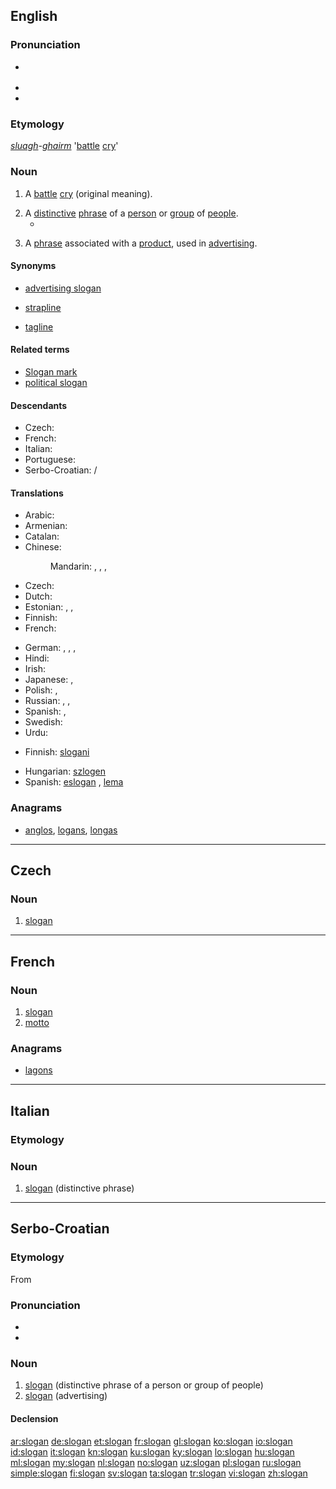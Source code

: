 ==English==
{{wikipedia}}

===Pronunciation===
* {{a|GenAM}} {{IPA|/ˈsloʊɡən/}}
* {{audio|en-us-slogan.ogg|Audio (US)}}
* {{rhymes|əʊɡən}}

===Etymology===
{{etyl|gd|en}} ''[[sluagh]]-[[gairm|ghairm]]'' '[[battle]] [[cry]]'

===Noun===
{{en-noun}}

# {{context|obsolete|lang=en}} A [[battle]] [[cry]] (original meaning).
# A [[distinctive]] [[phrase]] of a [[person]] or [[group]] of [[people]].
#* {{RQ:Wodehouse Offing|XVIII|[Bertie Wooster:] “Right-ho,” I said, not much liking the assignment, but liking less the idea of endeavouring to thwart this incandescent aunt in her current frame of mind. Safety first, is the Wooster '''slogan'''.}}
# {{context|advertising|lang=en}} A [[phrase]] associated with a [[product]], used in [[advertising]].

====Synonyms====
* [[advertising slogan]]
* {{qualifier|British}} [[strapline]]
* [[tagline]]

====Related terms====
* [[Slogan mark]]
* [[political slogan]]

====Descendants====
* Czech: {{l|cs|slogan}}
* French: {{l/fr|slogan}}
* Italian: {{l/it|slogan}}
* Portuguese: {{l/pt|slogan}}
* Serbo-Croatian: {{l|sh|slògān}}/{{l|sh|сло̀га̄н}}

====Translations====
{{trans-top|phrase associated with a product, used in advertising}}
* Arabic: {{t-|ar|شعار|m|tr=shi3aar|sc=Arab}}
* Armenian: {{t-|hy|կարգախոս|sc=Armn}}
* Catalan: {{t-|ca|eslògan|m}}
* Chinese:
*: Mandarin: {{t-|cmn|口號|sc=Hani}}, {{t-|cmn|口号|tr=kǒuhào|sc=Hani}}, {{t-|cmn|標語|sc=Hani}}, {{t-|cmn|标语|tr=biāoyǔ|sc=Hani}}
* Czech: {{t-|cs|slogan|m}}
* Dutch: {{t-|nl|slagzin|m}}
* Estonian: {{t-|et|tunnuslause}}, {{t-|et|reklaamlause}}, {{t+|et|moto}} {{t-|et|loosung}}
* Finnish: {{t+|fi|iskulause}}
* French: {{t+|fr|slogan|m}}
{{trans-mid}}
* German: {{t+|de|Slogan|m}}, {{t+|de|Motto|n}}, {{t+|de|Spruch|m}}, {{t+|de|Losung|f}}
* Hindi: {{t-|hi|नारा|m|tr=nārā|sc=Deva}}
* Irish: {{t-|ga|sluán|m}}
* Japanese: {{t-|ja|スローガン|tr=surōgan}}, {{t+|ja|標語|tr=ひょうご, hyōgo}}
* Polish: {{t+|pl|hasło|n}}, {{t+|pl|slogan|m}}
* Russian: {{t+|ru|девиз|m|tr=devíz}} {{qualifier|motto}}, {{t+|ru|лозунг|m|tr=lózung}}, {{t+|ru|слоган|m|tr=slógan}}
* Spanish: {{t+|es|eslogan|m}}, {{t+|es|lema|m}}
* Swedish: {{t+|sv|slogan}}
* Urdu: {{t-|ur|نعرہ|m|tr=nārā|sc=ur-Arab}}
{{trans-bottom}}

{{checktrans-top}}
* Finnish: [[slogani]]
{{trans-mid}}
* Hungarian: [[szlogen]]
* Spanish: [[eslogan]] {{m}}, [[lema]] {{m}}
{{trans-bottom}}

===Anagrams===
* [[anglos#English|anglos]], [[logans#English|logans]], [[longas#English|longas]]

----

==Czech==

===Noun===
{{cs-noun|g=m}}

# [[#English|slogan]] {{gloss|advertising}}

----

==French==

===Noun===
{{fr-noun|m}}

# [[slogan#English|slogan]]
# [[motto]]

===Anagrams===
* [[lagons#French|lagons]]

----

==Italian==

===Etymology===
{{etyl|en|it}}

===Noun===
{{head|it|noun|g=m|invariable}}

# [[#English|slogan]] (distinctive phrase)

----

==Serbo-Croatian==

===Etymology===
From {{etyl|en|sh}} {{term|slogan|lang=en}}

===Pronunciation===
* {{IPA|/slǒɡaːn/|lang=sh}}
* {{hyphenation|slo|gan}}

===Noun===
{{sh-noun|g=m|head=slògān|r|слоган|сло̀га̄н}}

# [[#English|slogan]] (distinctive phrase of a person or group of people)
# [[#English|slogan]] (advertising)

====Declension====
{{sh-decl-noun
|slògān|slogani
|slogána|slogana
|sloganu|sloganima
|slogan|slogane
|slogane|slogani
|sloganu|sloganima
|sloganom|sloganima
}}

[[ar:slogan]]
[[de:slogan]]
[[et:slogan]]
[[fr:slogan]]
[[gl:slogan]]
[[ko:slogan]]
[[io:slogan]]
[[id:slogan]]
[[it:slogan]]
[[kn:slogan]]
[[ku:slogan]]
[[ky:slogan]]
[[lo:slogan]]
[[hu:slogan]]
[[ml:slogan]]
[[my:slogan]]
[[nl:slogan]]
[[no:slogan]]
[[uz:slogan]]
[[pl:slogan]]
[[ru:slogan]]
[[simple:slogan]]
[[fi:slogan]]
[[sv:slogan]]
[[ta:slogan]]
[[tr:slogan]]
[[vi:slogan]]
[[zh:slogan]]